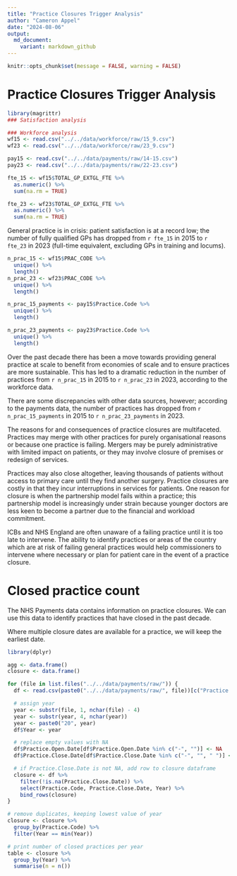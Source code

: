 ```yaml
---
title: "Practice Closures Trigger Analysis"
author: "Cameron Appel"
date: "2024-08-06"
output: 
  md_document:
    variant: markdown_github
---
```


```r
knitr::opts_chunk$set(message = FALSE, warning = FALSE)
```

# Practice Closures Trigger Analysis

```r
library(magrittr)
### Satisfaction analysis

### Workforce analysis
wf15 <- read.csv("../../data/workforce/raw/15_9.csv")
wf23 <- read.csv("../../data/workforce/raw/23_9.csv")

pay15 <- read.csv("../../data/payments/raw/14-15.csv")
pay23 <- read.csv("../../data/payments/raw/22-23.csv")

fte_15 <- wf15$TOTAL_GP_EXTGL_FTE %>%
  as.numeric() %>%
  sum(na.rm = TRUE)

fte_23 <- wf23$TOTAL_GP_EXTGL_FTE %>%
  as.numeric() %>%
  sum(na.rm = TRUE)
```

General practice is in crisis: patient satisfaction is at a record low; the number of fully qualified GPs has dropped from `r fte_15` in 2015  to `r fte_23` in 2023 (full-time equivalent, excluding GPs in training and locums).

```r
n_prac_15 <- wf15$PRAC_CODE %>%
  unique() %>%
  length()
n_prac_23 <- wf23$PRAC_CODE %>%
  unique() %>%
  length()

n_prac_15_payments <- pay15$Practice.Code %>%
  unique() %>%
  length()

n_prac_23_payments <- pay23$Practice.Code %>%
  unique() %>%
  length()
```
Over the past decade there has been a move towards providing general practice at scale to benefit from economies of scale and to ensure practices are more sustainable. This has led to a dramatic reduction in the number of practices from `r n_prac_15` in 2015 to `r n_prac_23` in 2023, according to the workforce data.

There are some discrepancies with other data sources, however; according to the payments data, the number of practices has dropped from `r n_prac_15_payments` in 2015 to `r n_prac_23_payments` in 2023.

The reasons for and consequences of practice closures are multifaceted. Practices may merge with other practices for purely organisational reasons or because one practice is failing. Mergers may be purely administrative with limited impact on patients, or they may involve closure of premises or redesign of services.

Practices may also close altogether, leaving thousands of patients without access to primary care until they find another surgery. Practice closures are costly in that they incur interruptions in services for patients. One reason for closure is when the partnership model fails within a practice; this partnership model is increasingly under strain because younger doctors are less keen to become a partner due to the financial and workload commitment.

ICBs and NHS England are often unaware of a failing practice until it is too late to intervene. The ability to identify practices or areas of the country which are at risk of failing general practices would help commissioners to intervene where necessary or plan for patient care in the event of a practice closure.

# Closed practice count
The NHS Payments data contains information on practice closures. We can use this data to identify practices that have closed in the past decade.

Where multiple closure dates are available for a practice, we will keep the earliest date.
```r
library(dplyr)

agg <- data.frame()
closure <- data.frame()

for (file in list.files("../../data/payments/raw/")) {
  df <- read.csv(paste0("../../data/payments/raw/", file))[c("Practice.Code", "Practice.Open.Date", "Practice.Close.Date")]

  # assign year
  year <- substr(file, 1, nchar(file) - 4)
  year <- substr(year, 4, nchar(year))
  year <- paste0("20", year)
  df$Year <- year

  # replace empty values with NA
  df$Practice.Open.Date[df$Practice.Open.Date %in% c("-", "")] <- NA
  df$Practice.Close.Date[df$Practice.Close.Date %in% c("-", "", " ")] <- NA

  # if Practice.Close.Date is not NA, add row to closure dataframe
  closure <- df %>%
    filter(!is.na(Practice.Close.Date)) %>%
    select(Practice.Code, Practice.Close.Date, Year) %>%
    bind_rows(closure)
}

# remove duplicates, keeping lowest value of year
closure <- closure %>%
  group_by(Practice.Code) %>%
  filter(Year == min(Year))

# print number of closed practices per year
table <- closure %>%
  group_by(Year) %>%
  summarise(n = n())
```